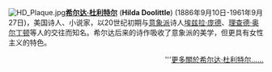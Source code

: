 [[File:HD_Plaque.jpg|left]]'''[[希尔达·杜利特尔|希尔达·杜利特尔]]''' ('''Hilda Doolittle''') (1886年9月10日-1961年9月27日)，美国诗人、小说家，以20世纪初期与[[意象派|意象派]]诗人[[埃兹拉·庞德|埃兹拉·庞德]]、[[理查德·奥尔丁顿|理查德·奥尔丁顿]]等人的交往而知名。希尔达后来的诗作吸收了意象派的美学，但更具有女性主义的特色。
<div style="text-align: right;">'''[[希尔达·杜利特尔|更多關於希尔达·杜利特尔……]]</div>